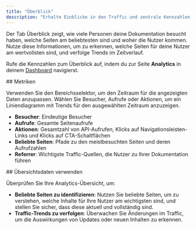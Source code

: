 ```yaml
---
title: "Überblick"
description: "Erhalte Einblicke in den Traffic und zentrale Kennzahlen deiner Dokumentation"
---
```


Der Tab Überblick zeigt, wie viele Personen deine Dokumentation besucht haben, welche Seiten am beliebtesten sind und woher die Nutzer kommen. Nutze diese Informationen, um zu erkennen, welche Seiten für deine Nutzer am wertvollsten sind, und verfolge Trends im Zeitverlauf.

Rufe die Kennzahlen zum Überblick auf, indem du zur Seite **Analytics** in deinem [Dashboard](https://dashboard.mintlify.com/products/analytics) navigierst.

<div id="metrics">
  ## Metriken
</div>

Verwenden Sie den Bereichsselektor, um den Zeitraum für die angezeigten Daten anzupassen. Wählen Sie Besucher, Aufrufe oder Aktionen, um ein Liniendiagramm mit Trends für den ausgewählten Zeitraum anzuzeigen.

- **Besucher**: Eindeutige Besucher
- **Aufrufe**: Gesamte Seitenaufrufe
- **Aktionen**: Gesamtzahl von API-Aufrufen, Klicks auf Navigationsleisten-Links und Klicks auf CTA-Schaltflächen
- **Beliebte Seiten**: Pfade zu den meistbesuchten Seiten und deren Aufrufzahlen
- **Referrer**: Wichtigste Traffic-Quellen, die Nutzer zu Ihrer Dokumentation führen

<div id="using-overview-data">
  ## Übersichtsdaten verwenden
</div>

Überprüfen Sie Ihre Analytics-Übersicht, um:

- **Beliebte Seiten zu identifizieren**: Nutzen Sie beliebte Seiten, um zu verstehen, welche Inhalte für Ihre Nutzer am wichtigsten sind, und stellen Sie sicher, dass diese aktuell und vollständig sind.
- **Traffic-Trends zu verfolgen**: Überwachen Sie Änderungen im Traffic, um die Auswirkungen von Updates oder neuen Inhalten zu erkennen.